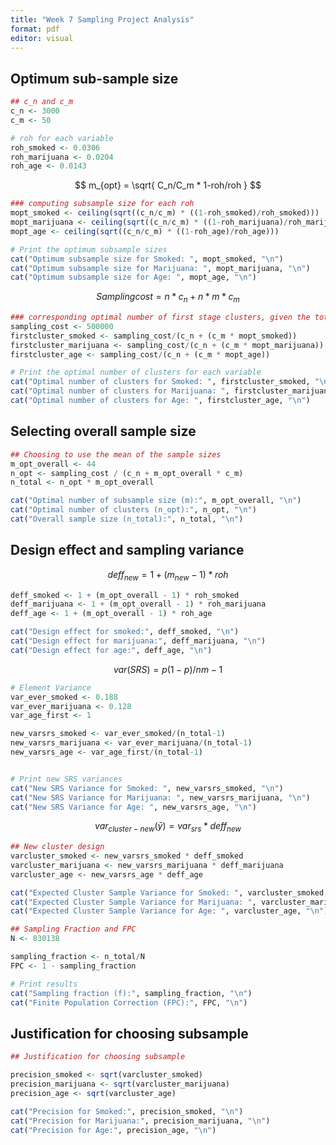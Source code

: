---
title: "Week 7 Sampling Project Analysis"
format: pdf
editor: visual
---

## Optimum sub-sample size

```{r}
## c_n and c_m
c_n <- 3000
c_m <- 50

# roh for each variable 
roh_smoked <- 0.0306
roh_marijuana <- 0.0204
roh_age <- 0.0143
```

$$
m_{opt} = \sqrt{ C_n/C_m * 1-roh/roh }
$$

```{r}
### computing subsample size for each roh
mopt_smoked <- ceiling(sqrt((c_n/c_m) * ((1-roh_smoked)/roh_smoked)))
mopt_marijuana <- ceiling(sqrt((c_n/c_m) * ((1-roh_marijuana)/roh_marijuana)))
mopt_age <- ceiling(sqrt((c_n/c_m) * ((1-roh_age)/roh_age)))

# Print the optimum subsample sizes
cat("Optimum subsample size for Smoked: ", mopt_smoked, "\n")
cat("Optimum subsample size for Marijuana: ", mopt_marijuana, "\n")
cat("Optimum subsample size for Age: ", mopt_age, "\n")

```

$$
Samplingcost = n * c_n + n * m * c_m
$$

```{r}
### corresponding optimal number of first stage clusters, given the total budget 
sampling_cost <- 500000
firstcluster_smoked <- sampling_cost/(c_n + (c_m * mopt_smoked))
firstcluster_marijuana <- sampling_cost/(c_n + (c_m * mopt_marijuana))
firstcluster_age <- sampling_cost/(c_n + (c_m * mopt_age))

# Print the optimal number of clusters for each variable
cat("Optimal number of clusters for Smoked: ", firstcluster_smoked, "\n")
cat("Optimal number of clusters for Marijuana: ", firstcluster_marijuana, "\n")
cat("Optimal number of clusters for Age: ", firstcluster_age, "\n")
```

## Selecting overall sample size

```{r}
## Choosing to use the mean of the sample sizes
m_opt_overall <- 44
n_opt <- sampling_cost / (c_n + m_opt_overall * c_m)
n_total <- n_opt * m_opt_overall

cat("Optimal number of subsample size (m):", m_opt_overall, "\n")
cat("Optimal number of clusters (n_opt):", n_opt, "\n")
cat("Overall sample size (n_total):", n_total, "\n")

```

## Design effect and sampling variance

$$
deff_{new} = 1+(m_{new} -1) * roh
$$

```{r}
deff_smoked <- 1 + (m_opt_overall - 1) * roh_smoked
deff_marijuana <- 1 + (m_opt_overall - 1) * roh_marijuana
deff_age <- 1 + (m_opt_overall - 1) * roh_age

cat("Design effect for smoked:", deff_smoked, "\n")
cat("Design effect for marijuana:", deff_marijuana, "\n")
cat("Design effect for age:", deff_age, "\n")

```

$$
var(SRS) = p(1-p)/nm-1
$$

```{r}
# Element Variance 
var_ever_smoked <- 0.188
var_ever_marijuana <- 0.128
var_age_first <- 1

new_varsrs_smoked <- var_ever_smoked/(n_total-1)
new_varsrs_marijuana <- var_ever_marijuana/(n_total-1)
new_varsrs_age <- var_age_first/(n_total-1)  


# Print new SRS variances
cat("New SRS Variance for Smoked: ", new_varsrs_smoked, "\n")
cat("New SRS Variance for Marijuana: ", new_varsrs_marijuana, "\n")
cat("New SRS Variance for Age: ", new_varsrs_age, "\n")
```

$$
var_{cluster-new} (\bar{y}) = var_{srs} * deff_{new}
$$

```{r}
## New cluster design 
varcluster_smoked <- new_varsrs_smoked * deff_smoked 
varcluster_marijuana <- new_varsrs_marijuana * deff_marijuana 
varcluster_age <- new_varsrs_age * deff_age

cat("Expected Cluster Sample Variance for Smoked: ", varcluster_smoked, "\n")
cat("Expected Cluster Sample Variance for Marijuana: ", varcluster_marijuana, "\n")
cat("Expected Cluster Sample Variance for Age: ", varcluster_age, "\n")
```

```{r}
## Sampling Fraction and FPC
N <- 830138

sampling_fraction <- n_total/N
FPC <- 1 - sampling_fraction

# Print results
cat("Sampling fraction (f):", sampling_fraction, "\n")
cat("Finite Population Correction (FPC):", FPC, "\n")
```

## Justification for choosing subsample

```{r}
## Justification for choosing subsample

precision_smoked <- sqrt(varcluster_smoked)
precision_marijuana <- sqrt(varcluster_marijuana)
precision_age <- sqrt(varcluster_age)

cat("Precision for Smoked:", precision_smoked, "\n")
cat("Precision for Marijuana:", precision_marijuana, "\n")
cat("Precision for Age:", precision_age, "\n")
```




